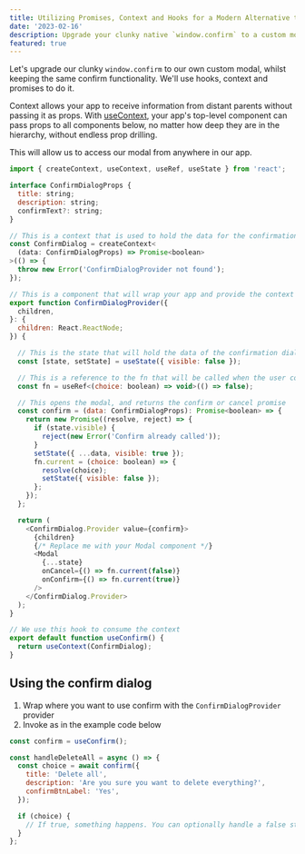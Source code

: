```yaml
---
title: Utilizing Promises, Context and Hooks for a Modern Alternative to window.confirm
date: '2023-02-16'
description: Upgrade your clunky native `window.confirm` to a custom modal, whilst keeping the same confirm functionality. Includes Typescript demo code
featured: true
---
```


Let's upgrade our clunky `window.confirm` to our own custom modal, whilst keeping the same confirm functionality. We'll use hooks, context and promises to do it.

Context allows your app to receive information from distant parents without passing it as props. With [useContext](https://beta.reactjs.org/reference/react/useContext), your app's top-level component can pass props to all components below, no matter how deep they are in the hierarchy, without endless prop drilling.

This will allow us to access our modal from anywhere in our app.

```javascript
import { createContext, useContext, useRef, useState } from 'react';

interface ConfirmDialogProps {
  title: string;
  description: string;
  confirmText?: string;
}

// This is a context that is used to hold the data for the confirmation dialog
const ConfirmDialog = createContext<
  (data: ConfirmDialogProps) => Promise<boolean>
>(() => {
  throw new Error('ConfirmDialogProvider not found');
});

// This is a component that will wrap your app and provide the context
export function ConfirmDialogProvider({
  children,
}: {
  children: React.ReactNode;
}) {

  // This is the state that will hold the data of the confirmation dialog, such as the title
  const [state, setState] = useState({ visible: false });

  // This is a reference to the fn that will be called when the user confirms or cancels
  const fn = useRef<(choice: boolean) => void>(() => false);

  // This opens the modal, and returns the confirm or cancel promise
  const confirm = (data: ConfirmDialogProps): Promise<boolean> => {
    return new Promise((resolve, reject) => {
      if (state.visible) {
        reject(new Error('Confirm already called'));
      }
      setState({ ...data, visible: true });
      fn.current = (choice: boolean) => {
        resolve(choice);
        setState({ visible: false });
      };
    });
  };

  return (
    <ConfirmDialog.Provider value={confirm}>
      {children}
      {/* Replace me with your Modal component */}
      <Modal
        {...state}
        onCancel={() => fn.current(false)}
        onConfirm={() => fn.current(true)}
      />
    </ConfirmDialog.Provider>
  );
}

// We use this hook to consume the context
export default function useConfirm() {
  return useContext(ConfirmDialog);
}
```

## Using the confirm dialog

1. Wrap where you want to use confirm with the `ConfirmDialogProvider` provider
2. Invoke as in the example code below

```jsx
const confirm = useConfirm();

const handleDeleteAll = async () => {
  const choice = await confirm({
    title: 'Delete all',
    description: 'Are you sure you want to delete everything?',
    confirmBtnLabel: 'Yes',
  });

  if (choice) {
    // If true, something happens. You can optionally handle a false status
  }
};
```
